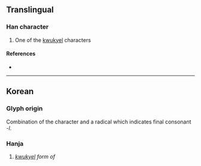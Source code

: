 {{character info/new}}
==Translingual==

===Han character===
{{Han char|rn=75|rad=木|as=01|sn=5|four=|canj=DN,XDN|ids=⿱木乙}}

# One of the [[kwukyel]] characters

====References====
* {{Han ref|kx=0509.121|dj=0893.031|hdz=21153.011|uh=6730|ud=26416}}

----

==Korean==

===Glyph origin===
Combination of the character {{m|ko|木|tr=mok}} and a radical {{m|ko|乙|tr=eul}} which indicates final consonant ''-l''.

===Hanja===
{{ko-hanja/new|음역자|몰}}
#''[[kwukyel]] form of'' {{m|ko|몰}}